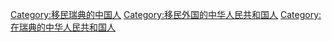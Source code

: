 [[Category:移民瑞典的中国人|Category:移民瑞典的中国人]]
[[Category:移民外国的中华人民共和国人|Category:移民外国的中华人民共和国人]]
[[Category:在瑞典的中华人民共和国人|Category:在瑞典的中华人民共和国人]]